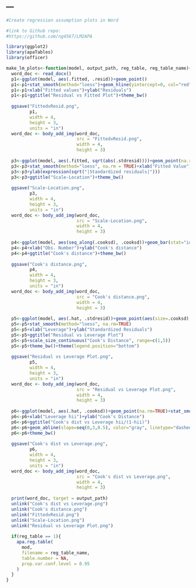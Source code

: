 ---
---

```r
#Create regression assumption plots in Word

#link to Github repo:
#https://github.com/ng4567/LM2APA

library(ggplot2)
library(apaTables)
library(officer)

make_lm_plots<-function(model, output_path, reg_table, reg_table_name){
  word_doc <- read_docx()
  p1<-ggplot(model, aes(.fitted, .resid))+geom_point()
  p1<-p1+stat_smooth(method="loess")+geom_hline(yintercept=0, col="red", linetype="dashed")
  p1<-p1+xlab("Fitted values")+ylab("Residuals")
  p1<-p1+ggtitle("Residual vs Fitted Plot")+theme_bw()
  
  ggsave("FittedvResid.png",
         p1,
         width = 4,
         height = 3,
         units = "in")
  word_doc <- body_add_img(word_doc,
                           src = "FittedvResid.png",
                           width = 4,
                           height = 3)
  
  p3<-ggplot(model, aes(.fitted, sqrt(abs(.stdresid))))+geom_point(na.rm=TRUE)
  p3<-p3+stat_smooth(method="loess", na.rm = TRUE)+xlab("Fitted Value")
  p3<-p3+ylab(expression(sqrt("|Standardized residuals|")))
  p3<-p3+ggtitle("Scale-Location")+theme_bw()
  
  ggsave("Scale-Location.png",
         p3,
         width = 4,
         height = 3,
         units = "in")
  word_doc <- body_add_img(word_doc,
                           src = "Scale-Location.png",
                           width = 4,
                           height = 3)
  
  p4<-ggplot(model, aes(seq_along(.cooksd), .cooksd))+geom_bar(stat="identity", position="identity")
  p4<-p4+xlab("Obs. Number")+ylab("Cook's distance")
  p4<-p4+ggtitle("Cook's distance")+theme_bw()
  
  ggsave("Cook's distance.png",
         p4,
         width = 4,
         height = 3,
         units = "in")
  word_doc <- body_add_img(word_doc,
                           src = "Cook's distance.png",
                           width = 4,
                           height = 3)
  
  p5<-ggplot(model, aes(.hat, .stdresid))+geom_point(aes(size=.cooksd), na.rm=TRUE)
  p5<-p5+stat_smooth(method="loess", na.rm=TRUE)
  p5<-p5+xlab("Leverage")+ylab("Standardized Residuals")
  p5<-p5+ggtitle("Residual vs Leverage Plot")
  p5<-p5+scale_size_continuous("Cook's Distance", range=c(1,5))
  p5<-p5+theme_bw()+theme(legend.position="bottom")
  
  ggsave("Residual vs Leverage Plot.png",
         p5,
         width = 4,
         height = 3,
         units = "in")
  word_doc <- body_add_img(word_doc,
                           src = "Residual vs Leverage Plot.png",
                           width = 4,
                           height = 3)
  
  p6<-ggplot(model, aes(.hat, .cooksd))+geom_point(na.rm=TRUE)+stat_smooth(method="loess", na.rm=TRUE)
  p6<-p6+xlab("Leverage hii")+ylab("Cook's Distance")
  p6<-p6+ggtitle("Cook's dist vs Leverage hii/(1-hii)")
  p6<-p6+geom_abline(slope=seq(0,3,0.5), color="gray", linetype="dashed")
  p6<-p6+theme_bw()
  
  ggsave("Cook's dist vs Leverage.png",
         p6,
         width = 4,
         height = 3,
         units = "in")
  word_doc <- body_add_img(word_doc,
                           src = "Cook's dist vs Leverage.png",
                           width = 4,
                           height = 3)
  
  print(word_doc, target = output_path)
  unlink("Cook's dist vs Leverage.png")
  unlink("Cook's distance.png")
  unlink("FittedvResid.png")
  unlink("Scale-Location.png")
  unlink("Residual vs Leverage Plot.png")
  
  if(reg_table == 1){
    apa.reg.table(
      mod,
      filename = reg_table_name,
      table.number = NA,
      prop.var.conf.level = 0.95
    )
  }
}


```